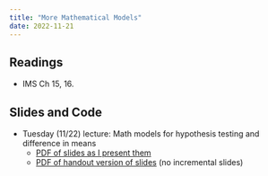 ```yaml
---
title: "More Mathematical Models"
date: 2022-11-21
---
```



## Readings 

- IMS Ch 15, 16. 


## Slides and Code

- Tuesday (11/22) lecture: Math models for hypothesis testing and difference in means
  - [PDF of slides as I present them](/slides/24_math_models_ii.pdf)
  - [PDF of handout version of slides](/slides/24_math_models_ii_handout.pdf) (no incremental slides)

